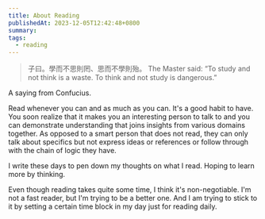 ```yaml
---
title: About Reading
publishedAt: 2023-12-05T12:42:48+0800
summary:
tags:
  - reading
---
```


> 子曰。學而不思則罔、思而不學則殆。
> The Master said: “To study and not think is a waste. To think and not study is dangerous.”

A saying from Confucius.

Read whenever you can and as much as you can. It's a good habit to have. You soon realize that it makes you
an interesting person to talk to and you can demonstrate understanding that joins insights from various domains together.
As opposed to a smart person that does not read, they can only talk about specifics but not express ideas or references or follow through with the chain of logic they have.

I write these days to pen down my thoughts on what I read. Hoping to learn more by thinking.

Even though reading takes quite some time, I think it's non-negotiable.
I'm not a fast reader, but I'm trying to be a better one. And I am trying to stick to it by setting
a certain time block in my day just for reading daily.
